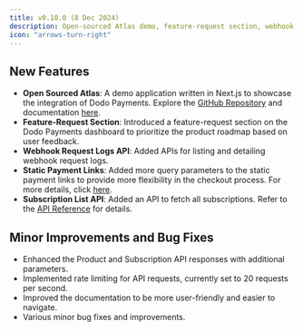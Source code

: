 ```yaml
---
title: v0.10.0 (8 Dec 2024)
description: Open-sourced Atlas demo, feature-request section, webhook request logs API, subscription list API, and various improvements and bug fixes.
icon: "arrows-turn-right"
---
```


## New Features
- **Open Sourced Atlas**: A demo application written in Next.js to showcase the integration of Dodo Payments. Explore the [GitHub Repository](https://github.com/dodopayments/dodo-checkout-demo) and documentation [here](/developer-resources/integration-guide).
- **Feature-Request Section**: Introduced a feature-request section on the Dodo Payments dashboard to prioritize the product roadmap based on user feedback.
- **Webhook Request Logs API**: Added APIs for listing and detailing webhook request logs.
- **Static Payment Links**: Added more query parameters to the static payment links to provide more flexibility in the checkout process. For more details, click [here](/developer-resources/integration-guide#1-static-payment-links).
- **Subscription List API**: Added an API to fetch all subscriptions. Refer to the [API Reference](/api-reference/subscriptions/get-subscriptions-1) for details.

## Minor Improvements and Bug Fixes
- Enhanced the Product and Subscription API responses with additional parameters.
- Implemented rate limiting for API requests, currently set to 20 requests per second.
- Improved the documentation to be more user-friendly and easier to navigate.
- Various minor bug fixes and improvements.